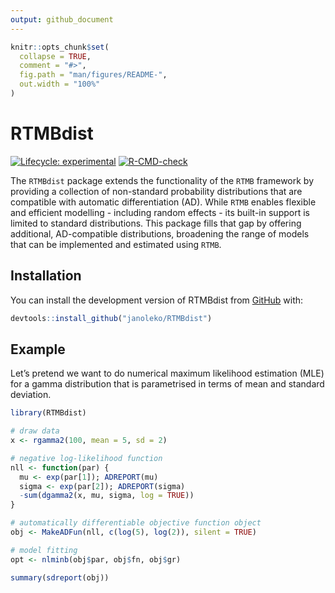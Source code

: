 ```yaml
---
output: github_document
---
```


<!-- README.md is generated from README.Rmd. Please edit that file -->

```r
knitr::opts_chunk$set(
  collapse = TRUE,
  comment = "#>",
  fig.path = "man/figures/README-",
  out.width = "100%"
)
```

# RTMBdist

<!-- badges: start -->
[![Lifecycle: experimental](https://img.shields.io/badge/lifecycle-experimental-orange.svg)](https://lifecycle.r-lib.org/articles/stages.html#experimental)
[![R-CMD-check](https://github.com/janoleko/RTMBdist/actions/workflows/R-CMD-check.yaml/badge.svg)](https://github.com/janoleko/RTMBdist/actions/workflows/R-CMD-check.yaml)
<!-- badges: end -->

The `RTMBdist` package extends the functionality of the `RTMB` framework by providing a collection of non-standard probability distributions that are compatible with automatic differentiation (AD). 
While `RTMB` enables flexible and efficient modelling - including random effects - its built-in support is limited to standard distributions. 
This package fills that gap by offering additional, AD-compatible distributions, broadening the range of models that can be implemented and estimated using `RTMB`.

## Installation

You can install the development version of RTMBdist from [GitHub](https://github.com/) with:

```r
devtools::install_github("janoleko/RTMBdist")
```

## Example

Let's pretend we want to do numerical maximum likelihood estimation (MLE) for a gamma distribution that is parametrised in terms of mean and standard deviation.

```r
library(RTMBdist)

# draw data
x <- rgamma2(100, mean = 5, sd = 2)

# negative log-likelihood function
nll <- function(par) {
  mu <- exp(par[1]); ADREPORT(mu)
  sigma <- exp(par[2]); ADREPORT(sigma)
  -sum(dgamma2(x, mu, sigma, log = TRUE))
}

# automatically differentiable objective function object
obj <- MakeADFun(nll, c(log(5), log(2)), silent = TRUE)

# model fitting
opt <- nlminb(obj$par, obj$fn, obj$gr)

summary(sdreport(obj))
```


